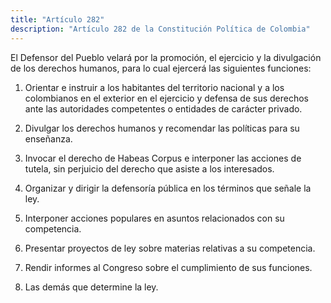 ```yaml
---
title: "Artículo 282"
description: "Artículo 282 de la Constitución Política de Colombia"
---
```


El Defensor del Pueblo velará por la promoción, el ejercicio y la divulgación de los derechos humanos, para lo cual ejercerá las siguientes funciones:

1. Orientar e instruir a los habitantes del territorio nacional y a los colombianos en el exterior en el ejercicio y defensa de sus derechos ante las autoridades competentes o entidades de carácter privado.

2. Divulgar los derechos humanos y recomendar las políticas para su enseñanza.

3. Invocar el derecho de Habeas Corpus e interponer las acciones de tutela, sin perjuicio del derecho que asiste a los interesados.

4. Organizar y dirigir la defensoría pública en los términos que señale la ley.

5. Interponer acciones populares en asuntos relacionados con su competencia.

6. Presentar proyectos de ley sobre materias relativas a su competencia.

7. Rendir informes al Congreso sobre el cumplimiento de sus funciones.

8. Las demás que determine la ley.
